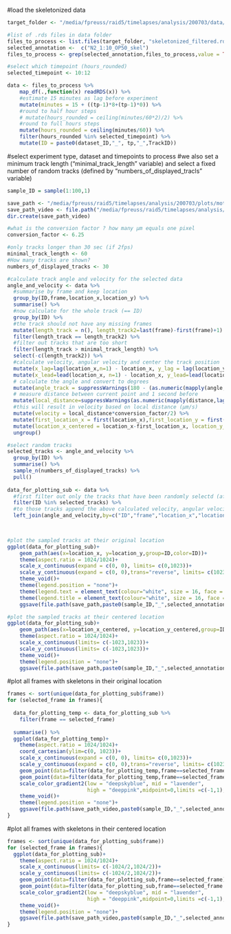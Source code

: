 
#load the skeletonized data
```r

target_folder <- "/media/fpreuss/raid5/timelapses/analysis/200703/data/posture/skeletonized_filtered"

#list of .rds files in data folder
files_to_process <- list.files(target_folder, "skeletonized_filtered.rds", full.names = TRUE, ignore.case = TRUE)
selected_annotation <-  c("N2_1:10_OP50_skel")
files_to_process <- grep(selected_annotation,files_to_process,value = TRUE)

#select which timepoint (hours_rounded)
selected_timepoint <- 10:12

data <- files_to_process %>%
    map_df(.,function(x) readRDS(x)) %>%
    #estimate 15 minutes as lag before experiment
    mutate(minutes = 15 + ((tp-1)*8+(tp-1)*0)) %>%
    #round to half hour steps
    # mutate(hours_rounded = ceiling(minutes/60*2)/2) %>%
    #round to full hours steps
    mutate(hours_rounded = ceiling(minutes/60)) %>%
    filter(hours_rounded %in% selected_timepoint) %>%
    mutate(ID = paste0(dataset_ID,"_", tp,"_",TrackID))

```


#select experiment type, dataset and timepoints to process
#we also set a minimum track length ("minimal_track_length" variable) and select a fixed number of random tracks (defined by "numbers_of_displayed_tracls" variable)
```r

sample_ID = sample(1:100,1)

save_path <- "/media/fpreuss/raid5/timelapses/analysis/200703/plots/motion_videos"
save_path_video <- file.path("/media/fpreuss/raid5/timelapses/analysis/200703/plots/motion_videos",paste0(sample_ID, "_",selected_annotation,"_timepoint_",min(selected_timepoint),"-",max(selected_timepoint),"_hours_frames"))
dir.create(save_path_video)

#what is the conversion factor ? how many µm equals one pixel
conversion_factor <- 6.25

#only tracks longer than 30 sec (if 2fps)
minimal_track_length <- 60
#How many tracks are shown?
numbers_of_displayed_tracks <- 30

#calculate track angle and velocity for the selected data
angle_and_velocity <- data %>%
  #summarise by frame and keep location
  group_by(ID,frame,location_x,location_y) %>%
  summarise() %>%
  #now calculate for the whole track (== ID)
  group_by(ID) %>%
  #the track should not have any missing frames
  mutate(length_track = n(), length_track2=last(frame)-first(frame)+1) %>%
  filter(length_track == length_track2) %>%
  #filter out tracks that are too short
  filter(length_track > minimal_track_length) %>%
  select(-c(length_track2)) %>%
  #calculate velocity, angular velocity and center the track position
  mutate(x_lag=lag(location_x,n=1) - location_x, y_lag = lag(location_y, n=1) - location_y) %>%
  mutate(x_lead=lead(location_x, n=1) - location_x, y_lead=lead(location_y, n=1) - location_y) %>%
  # calculate the angle and convert to degrees
  mutate(angle_track = suppressWarnings(180 - (as.numeric(mapply(angle,x_lag,y_lag,x_lead,y_lead)))*180/pi)) %>%
  # measure distance between current point and 1 second before
  mutate(local_distance=suppressWarnings(as.numeric(mapply(distance,lag(location_x,n=2),lag(location_y,n=2),location_x,location_y)))) %>%
  #this will result in velocity based on local distance (µm/s)
  mutate(velocity = local_distance*conversion_factor/2) %>%
  mutate(first_location_x = first(location_x),first_location_y = first(location_y)) %>%
  mutate(location_x_centered = location_x-first_location_x, location_y_centered = location_y-first_location_y) %>%
  ungroup()

#select random tracks
selected_tracks <- angle_and_velocity %>%
  group_by(ID) %>%
  summarise() %>%
  sample_n(numbers_of_displayed_tracks) %>%
  pull()
  
data_for_plotting_sub <- data %>%
  #first filter out only the tracks that have been randomly selectd (after filtering)
  filter(ID %in% selected_tracks) %>%
  #to those tracks append the above calculated velocity, angular velocity etc
  left_join(angle_and_velocity,by=c("ID","frame","location_x","location_y"))
 


#plot the sampled tracks at their original location
ggplot(data_for_plotting_sub)+
    geom_path(aes(x=location_x, y=location_y,group=ID,color=ID))+
    theme(aspect.ratio = 1024/1024)+
    scale_x_continuous(expand = c(0, 0), limits= c(0,1023))+
    scale_y_continuous(expand = c(0, 0),trans="reverse", limits= c(1023,0))+
    theme_void()+
    theme(legend.position = "none")+
    theme(legend.text = element_text(colour="white", size = 16, face = "bold"))+
    theme(legend.title = element_text(colour="white", size = 16, face = "bold"))+
    ggsave(file.path(save_path,paste0(sample_ID,"_",selected_annotation,"_","timepoints_",min(selected_timepoint),"-",max(selected_timepoint),"_all_tracks",".png")),height = 30,width= 30,units = "cm",bg="black",dpi=150)

#plot the sampled tracks at their centered location
ggplot(data_for_plotting_sub)+
    geom_path(aes(x=location_x_centered, y=location_y_centered,group=ID,color=ID))+
    theme(aspect.ratio = 1024/1024)+
    scale_x_continuous(limits= c(-1023,1023))+
    scale_y_continuous(limits= c(-1023,1023))+
    theme_void()+
    theme(legend.position = "none")+
    ggsave(file.path(save_path,paste0(sample_ID,"_",selected_annotation,"_","timepoint_",min(selected_timepoint),"-",max(selected_timepoint),"_all_tracks_centered",".png")),height = 30,width= 30,units = "cm",bg="black",dpi=150)


```

#plot all frames with skeletons in their original location
```r

frames <- sort(unique(data_for_plotting_sub$frame))
for (selected_frame in frames){
  
  data_for_plotting_temp <- data_for_plotting_sub %>%
    filter(frame == selected_frame)
  
  summarise() %>%
  ggplot(data_for_plotting_temp)+
    theme(aspect.ratio = 1024/1024)+
    coord_cartesian(ylim=c(0, 1023))+
    scale_x_continuous(expand = c(0, 0), limits= c(0,1023))+
    scale_y_continuous(expand = c(0, 0),trans="reverse", limits= c(1023,0))+
    geom_point(data=filter(data_for_plotting_temp,frame==selected_frame),aes(location_x+X,location_y+Y,color=angle),size=0.5)+
    geom_point(data=filter(data_for_plotting_temp,frame==selected_frame & is_head== "YES"),aes(location_x+X,location_y+Y),color="orange",size=4,shape=17)+
    scale_color_gradient2(low = "deepskyblue", mid = "lavender",
                          high = "deeppink",midpoint=0,limits =c(-1,1),na.value="grey")+
    theme_void()+
    theme(legend.position = "none")+
    ggsave(file.path(save_path_video,paste0(sample_ID,"_",selected_annotation,"_","timepoints_",min(selected_timepoint),"-",max(selected_timepoint),"_frame_",selected_frame,".png")),height = 30,width= 30,units = "cm",bg="black",dpi=150)
}

```


#plot all frames with skeletons in their centered location
```r

frames <- sort(unique(data_for_plotting_sub$frame))
for (selected_frame in frames){
  ggplot(data_for_plotting_sub)+
    theme(aspect.ratio = 1024/1024)+
    scale_x_continuous(limits= c(-1024/2,1024/2))+
    scale_y_continuous(limits= c(-1024/2,1024/2))+
    geom_point(data=filter(data_for_plotting_sub,frame==selected_frame),aes(location_x_centered+X,location_y_centered+Y,color=angle),size=0.5)+
    geom_point(data=filter(data_for_plotting_sub,frame==selected_frame & is_head== "YES"),aes(location_x_centered+X,location_y_centered+Y),color="orange",size=4,shape=17)+
    scale_color_gradient2(low = "deepskyblue", mid = "lavender",
                          high = "deeppink",midpoint=0,limits =c(-1,1),na.value="grey")+
    theme_void()+
    theme(legend.position = "none")+
    ggsave(file.path(save_path_video,paste0(sample_ID,"_",selected_annotation,"_","timepoints_",min(selected_timepoint),"-",max(selected_timepoint),"_frame_",selected_frame,"_centered.png")),height = 30,width= 30,units = "cm",bg="black",dpi=150)
}
  
```